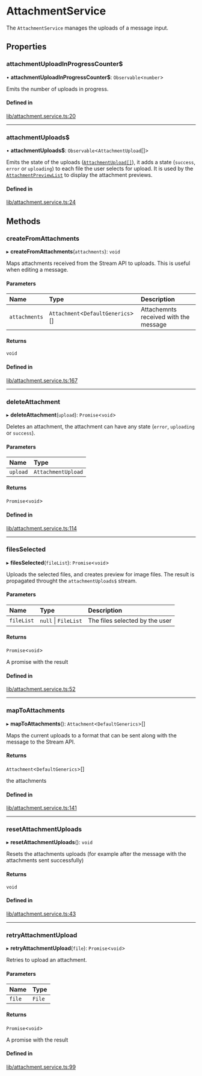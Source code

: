 # AttachmentService

The `AttachmentService` manages the uploads of a message input.

## Properties

### attachmentUploadInProgressCounter$

• **attachmentUploadInProgressCounter$**: `Observable`<`number`\>

Emits the number of uploads in progress.

#### Defined in

[lib/attachment.service.ts:20](https://github.com/GetStream/stream-chat-angular/blob/3bd45be/projects/stream-chat-angular/src/lib/attachment.service.ts#L20)

___

### attachmentUploads$

• **attachmentUploads$**: `Observable`<`AttachmentUpload`[]\>

Emits the state of the uploads ([`AttachmentUpload[]`](https://github.com/GetStream/stream-chat-angular/blob/master/projects/stream-chat-angular/src/lib/types.ts)), it adds a state (`success`, `error` or `uploading`) to each file the user selects for upload. It is used by the [`AttachmentPreviewList`](../components/AttachmentPreviewListComponent.mdx) to display the attachment previews.

#### Defined in

[lib/attachment.service.ts:24](https://github.com/GetStream/stream-chat-angular/blob/3bd45be/projects/stream-chat-angular/src/lib/attachment.service.ts#L24)

## Methods

### createFromAttachments

▸ **createFromAttachments**(`attachments`): `void`

Maps attachments received from the Stream API to uploads. This is useful when editing a message.

#### Parameters

| Name | Type | Description |
| :------ | :------ | :------ |
| `attachments` | `Attachment`<`DefaultGenerics`\>[] | Attachemnts received with the message |

#### Returns

`void`

#### Defined in

[lib/attachment.service.ts:167](https://github.com/GetStream/stream-chat-angular/blob/3bd45be/projects/stream-chat-angular/src/lib/attachment.service.ts#L167)

___

### deleteAttachment

▸ **deleteAttachment**(`upload`): `Promise`<`void`\>

Deletes an attachment, the attachment can have any state (`error`, `uploading` or `success`).

#### Parameters

| Name | Type |
| :------ | :------ |
| `upload` | `AttachmentUpload` |

#### Returns

`Promise`<`void`\>

#### Defined in

[lib/attachment.service.ts:114](https://github.com/GetStream/stream-chat-angular/blob/3bd45be/projects/stream-chat-angular/src/lib/attachment.service.ts#L114)

___

### filesSelected

▸ **filesSelected**(`fileList`): `Promise`<`void`\>

Uploads the selected files, and creates preview for image files. The result is propagated throught the `attachmentUploads$` stream.

#### Parameters

| Name | Type | Description |
| :------ | :------ | :------ |
| `fileList` | ``null`` \| `FileList` | The files selected by the user |

#### Returns

`Promise`<`void`\>

A promise with the result

#### Defined in

[lib/attachment.service.ts:52](https://github.com/GetStream/stream-chat-angular/blob/3bd45be/projects/stream-chat-angular/src/lib/attachment.service.ts#L52)

___

### mapToAttachments

▸ **mapToAttachments**(): `Attachment`<`DefaultGenerics`\>[]

Maps the current uploads to a format that can be sent along with the message to the Stream API.

#### Returns

`Attachment`<`DefaultGenerics`\>[]

the attachments

#### Defined in

[lib/attachment.service.ts:141](https://github.com/GetStream/stream-chat-angular/blob/3bd45be/projects/stream-chat-angular/src/lib/attachment.service.ts#L141)

___

### resetAttachmentUploads

▸ **resetAttachmentUploads**(): `void`

Resets the attachments uploads (for example after the message with the attachments sent successfully)

#### Returns

`void`

#### Defined in

[lib/attachment.service.ts:43](https://github.com/GetStream/stream-chat-angular/blob/3bd45be/projects/stream-chat-angular/src/lib/attachment.service.ts#L43)

___

### retryAttachmentUpload

▸ **retryAttachmentUpload**(`file`): `Promise`<`void`\>

Retries to upload an attachment.

#### Parameters

| Name | Type |
| :------ | :------ |
| `file` | `File` |

#### Returns

`Promise`<`void`\>

A promise with the result

#### Defined in

[lib/attachment.service.ts:99](https://github.com/GetStream/stream-chat-angular/blob/3bd45be/projects/stream-chat-angular/src/lib/attachment.service.ts#L99)
